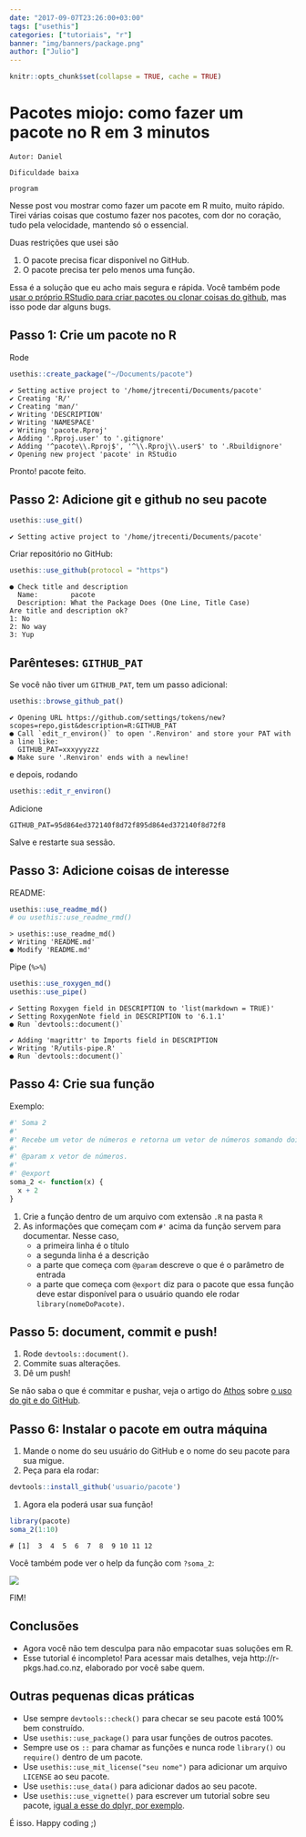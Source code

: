 ```yaml
---
date: "2017-09-07T23:26:00+03:00"
tags: ["usethis"]
categories: ["tutoriais", "r"]
banner: "img/banners/package.png"
author: ["Julio"]
---
```


```r
knitr::opts_chunk$set(collapse = TRUE, cache = TRUE)
```

# Pacotes miojo: como fazer um pacote no R em 3 minutos

```block
Autor: Daniel
```

```block
Dificuldade baixa
```

```block
program
```


Nesse post vou mostrar como fazer um pacote em R muito, muito rápido. Tirei várias coisas que costumo fazer nos pacotes, com dor no coração, tudo pela velocidade, mantendo só o essencial.

Duas restrições que usei são

1. O pacote precisa ficar disponível no GitHub.
2. O pacote precisa ter pelo menos uma função.

Essa é a solução que eu acho mais segura e rápida. Você também pode [usar o próprio RStudio para criar pacotes ou clonar coisas do github](http://curso-r.com/blog/2017/07/17/2017-07-17-rstudio-e-github/), mas isso pode dar alguns bugs.


## Passo 1: Crie um pacote no R

Rode

```r
usethis::create_package("~/Documents/pacote")
```

    ✔ Setting active project to '/home/jtrecenti/Documents/pacote'
    ✔ Creating 'R/'
    ✔ Creating 'man/'
    ✔ Writing 'DESCRIPTION'
    ✔ Writing 'NAMESPACE'
    ✔ Writing 'pacote.Rproj'
    ✔ Adding '.Rproj.user' to '.gitignore'
    ✔ Adding '^pacote\\.Rproj$', '^\\.Rproj\\.user$' to '.Rbuildignore'
    ✔ Opening new project 'pacote' in RStudio

Pronto! pacote feito.

## Passo 2: Adicione git e github no seu pacote

```r
usethis::use_git()
```

    ✔ Setting active project to '/home/jtrecenti/Documents/pacote'


Criar repositório no GitHub:

```r
usethis::use_github(protocol = "https")
```

    ● Check title and description
      Name:        pacote
      Description: What the Package Does (One Line, Title Case)
    Are title and description ok?
    1: No
    2: No way
    3: Yup


## Parênteses: `GITHUB_PAT`

Se você não tiver um `GITHUB_PAT`, tem um passo adicional:

```r
usethis::browse_github_pat()
```

    ✔ Opening URL https://github.com/settings/tokens/new?scopes=repo,gist&description=R:GITHUB_PAT
    ● Call `edit_r_environ()` to open '.Renviron' and store your PAT with a line like:
      GITHUB_PAT=xxxyyyzzz
    ● Make sure '.Renviron' ends with a newline!


e depois, rodando

```r
usethis::edit_r_environ()
```

Adicione

    GITHUB_PAT=95d864ed372140f8d72f895d864ed372140f8d72f8

Salve e restarte sua sessão.

## Passo 3: Adicione coisas de interesse

README:

```r
usethis::use_readme_md()
# ou usethis::use_readme_rmd()
```

    > usethis::use_readme_md()
    ✔ Writing 'README.md'
    ● Modify 'README.md'

Pipe (`%>%`)

```r
usethis::use_roxygen_md()
usethis::use_pipe()
```

    ✔ Setting Roxygen field in DESCRIPTION to 'list(markdown = TRUE)'
    ✔ Setting RoxygenNote field in DESCRIPTION to '6.1.1'
    ● Run `devtools::document()`
    
    ✔ Adding 'magrittr' to Imports field in DESCRIPTION
    ✔ Writing 'R/utils-pipe.R'
    ● Run `devtools::document()`

## Passo 4: Crie sua função

Exemplo:

```r
#' Soma 2
#' 
#' Recebe um vetor de números e retorna um vetor de números somando dois
#' 
#' @param x vetor de números.
#'
#' @export
soma_2 <- function(x) {
  x + 2
}
```

1. Crie a função dentro de um arquivo com extensão `.R` na pasta `R`
2. As informações que começam com `#'` acima da função servem para documentar. Nesse caso,
    - a primeira linha é o título
    - a segunda linha é a descrição
    - a parte que começa com `@param` descreve o que é o parâmetro de entrada
    - a parte que começa com `@export` diz para o pacote que essa função deve estar disponível para o usuário quando ele rodar `library(nomeDoPacote)`.

## Passo 5: document, commit e push!

1. Rode `devtools::document()`.
1. Commite suas alterações.
2. Dê um push!

Se não saba o que é commitar e pushar, veja o artigo do [Athos](http://curso-r.com/author/athos/) sobre [o uso do git e do  GitHub](http://curso-r.com/blog/2017/07/17/2017-07-17-rstudio-e-github/).

## Passo 6: Instalar o pacote em outra máquina

1. Mande o nome do seu usuário do GitHub e o nome do seu pacote para sua migue.
1. Peça para ela rodar:

```r
devtools::install_github('usuario/pacote')
```

1. Agora ela poderá usar sua função!

```r
library(pacote)
soma_2(1:10)
```

    # [1]  3  4  5  6  7  8  9 10 11 12

Você também pode ver o help da função com `?soma_2`:

![](assets/documentacao.png)

FIM!

## Conclusões

- Agora você não tem desculpa para não empacotar suas soluções em R.
- Esse tutorial é incompleto! Para acessar mais detalhes, veja http://r-pkgs.had.co.nz, elaborado por você sabe quem.

## Outras pequenas dicas práticas

- Use sempre `devtools::check()` para checar se seu pacote está 100% bem construído.
- Use `usethis::use_package()` para usar funções de outros pacotes. 
- Sempre use os `::` para chamar as funções e nunca rode `library()` ou `require()` dentro de um pacote.
- Use `usethis::use_mit_license("seu nome")` para adicionar um arquivo `LICENSE` ao seu pacote.
- Use `usethis::use_data()` para adicionar dados ao seu pacote.
- Use `usethis::use_vignette()` para escrever um tutorial sobre seu pacote, [igual a esse do dplyr, por exemplo](https://cran.r-project.org/web/packages/dplyr/vignettes/dplyr.html).

É isso. Happy coding ;)
